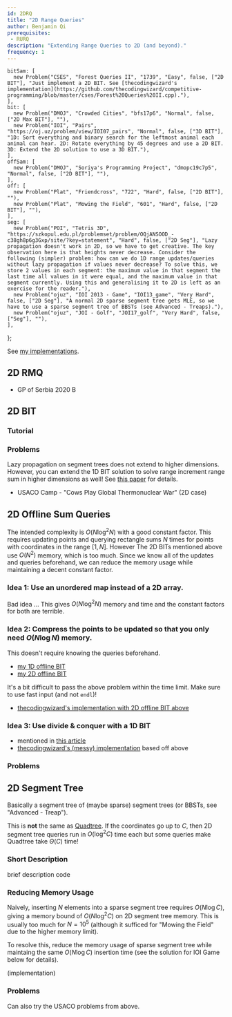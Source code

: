 ```yaml
---
id: 2DRQ
title: "2D Range Queries"
author: Benjamin Qi
prerequisites: 
 - RURQ
description: "Extending Range Queries to 2D (and beyond)."
frequency: 1
---
```


    bitSam: [
      new Problem("CSES", "Forest Queries II", "1739", "Easy", false, ["2D BIT"], "Just implement a 2D BIT. See [thecodingwizard's implementation](https://github.com/thecodingwizard/competitive-programming/blob/master/cses/Forest%20Queries%20II.cpp)."),
    ],
    bit: [
      new Problem("DMOJ", "Crowded Cities", "bfs17p6", "Normal", false, ["2D Max BIT"], ""),
      new Problem("IOI", "Pairs", "https://oj.uz/problem/view/IOI07_pairs", "Normal", false, ["3D BIT"], "1D: Sort everything and binary search for the leftmost animal each animal can hear. 2D: Rotate everything by 45 degrees and use a 2D BIT. 3D: Extend the 2D solution to use a 3D BIT."),
    ],
    offSam: [
      new Problem("DMOJ", "Soriya's Programming Project", "dmopc19c7p5", "Normal", false, ["2D BIT"], ""),
    ],
    off: [
      new Problem("Plat", "Friendcross", "722", "Hard", false, ["2D BIT"], ""),
      new Problem("Plat", "Mowing the Field", "601", "Hard", false, ["2D BIT"], ""),
    ],
    seg: [
      new Problem("POI", "Tetris 3D", "https://szkopul.edu.pl/problemset/problem/OQjANSOOD_-c38gh8p6g3Gxp/site/?key=statement", "Hard", false, ["2D Seg"], "Lazy propagation doesn't work in 2D, so we have to get creative. The key observation here is that heights never decrease. Consider the following (simpler) problem: how can we do 1D range updates/queries without lazy propagation if values never decrease? To solve this, we store 2 values in each segment: the maximum value in that segment the last time all values in it were equal, and the maximum value in that segment currently. Using this and generalising it to 2D is left as an exercise for the reader."),
      new Problem("ojuz", "IOI 2013 - Game", "IOI13_game", "Very Hard", false, ["2D Seg"], "A normal 2D sparse segment tree gets MLE, so we have to use a sparse segment tree of BBSTs (see Advanced - Treaps)."),
      new Problem("ojuz", "JOI - Golf", "JOI17_golf", "Very Hard", false, ["Seg"], ""),
    ],
};

See [my implementations](https://github.com/bqi343/USACO/tree/master/Implementations/content/data-structures/2D%20Range%20Queries%20(15.2)).

## 2D RMQ

<Resources>
  <Resource source="CF" title="retrograd - Multi-Dimensional RMQ" url="blog/entry/53810" starred></Resource>
</Resources>

 - GP of Serbia 2020 B

## 2D BIT

<Problems problems={problems.bitSam} />

### Tutorial

<Resources>
  <Resource source="GFG" title="2D BIT" url="two-dimensional-binary-indexed-tree-or-fenwick-tree"></Resource>
  <Resource source="TC" title="Binary Indexed Trees" url="binary-indexed-trees"></Resource>
</Resources>

### Problems

<Problems problems={problems.bit} />

<Optional title="Range Update and Range Query in Higher Dimensions">

Lazy propagation on segment trees does not extend to higher dimensions. However, you can extend the 1D BIT solution to solve range increment range sum in higher dimensions as well! See [this paper](https://arxiv.org/pdf/1311.6093.pdf) for details.

 - USACO Camp - "Cows Play Global Thermonuclear War" (2D case)
 
</Optional>

## 2D Offline Sum Queries

<Problems problems={problems.offSam} />

The intended complexity is $O(N\log^2 N)$ with a good constant factor. This requires updating points and querying rectangle sums $N$ times for points with coordinates in the range $[1,N]$. However The 2D BITs mentioned above use $O(N^2)$ memory, which is too much. Since we know all of the updates and queries beforehand, we can reduce the memory usage while maintaining a decent constant factor.

### Idea 1: Use an unordered map instead of a 2D array.

Bad idea ... This gives $O(N\log^2N)$ memory and time and the constant factors for both are terrible.

### Idea 2: Compress the points to be updated so that you only need $O(N\log N)$ memory. 

This doesn't require knowing the queries beforehand.

  - [my 1D offline BIT](https://github.com/bqi343/USACO/blob/master/Implementations/content/data-structures/1D%20Range%20Queries%20(9.2)/BIToff.h)
  - [my 2D offline BIT](https://github.com/bqi343/USACO/blob/master/Implementations/content/data-structures/2D%20Range%20Queries%20(15.2)/BIT2DOff%20(15.2).h)

It's a bit difficult to pass the above problem within the time limit. Make sure to use fast input (and not `endl`)!

  - [thecodingwizard's implementation with 2D offline BIT above](https://github.com/thecodingwizard/competitive-programming/blob/master/DMOJ/Soriyas%20Programming%20Project.cpp)

### Idea 3: Use divide & conquer with a 1D BIT

  - mentioned in [this article](https://robert1003.github.io/2020/01/31/cdq-divide-and-conquer.html)
  - [thecodingwizard's (messy) implementation](https://github.com/thecodingwizard/competitive-programming/blob/master/DMOJ/Soriya%20Programming%20Project%201d%20BIT%20cdq%20dnc.cpp) based off above

### Problems

<Problems problems={problems.off} />

## 2D Segment Tree

Basically a segment tree of (maybe sparse) segment trees (or BBSTs, see "Advanced - Treap").

<Info title="Pro Tip">

This is **not** the same as [Quadtree](https://en.wikipedia.org/wiki/Quadtree). If the coordinates go up to $C$, then 2D segment tree queries run in $O(\log^2C)$ time each but some queries make Quadtree take $\Theta(C)$ time!

</Info>

### Short Description

<Resources>
  <Resource source="CPH" title="28.2 (Sparse SegTree), 28.4 (2D)">brief description</Resource>
  <Resource source="USACO" title="Analysis - Mowing the Field" url="http://www.usaco.org/current/data/sol_mowing_platinum_jan16.html">code</Resource>
</Resources>

### Reducing Memory Usage

Naively, inserting $N$ elements into a sparse segment tree requires $O(N\log C)$, giving a memory bound of $O(N\log^2C)$ on 2D segment tree memory. This is usually too much for $N=10^5$ (although it sufficed for "Mowing the Field" due to the higher memory limit). 

To resolve this, reduce the memory usage of sparse segment tree while maintaing the same $O(N\log C)$ insertion time (see the solution for IOI Game below for details).

(implementation)

### Problems

Can also try the USACO problems from above.

<Problems problems={problems.seg} />